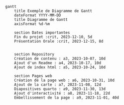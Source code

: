 ```mermaid

gantt
    title Exemple de Diagramme de Gantt
    dateFormat YYYY-MM-DD
    title Diagramme de Gantt 
    axisFormat %d-%m

    section Dates importantes
    Fin du projet :crit, 2023-12-10, 5d
    Présentation Orale :crit, 2023-12-15, 8d


    section Repository
    Création de contenu : a3, 2023-10-07, 10d
    Ajout d'un Readme : a4, 2023-10-17, 10d
    Ajout de index html : a5, 2023-10-24, 10d

    section Pages web
    Création de la page web : a6, 2023-10-31, 10d
    Ajout de la carte : a7, 2023-11-08, 12d
    Diapositives quarto : a9, 2023-11-30, 13d
    Ajout d'interactivité : a8, 2023-11-18, 22d
    Embellissement de la page : a9, 2023-11-01, 40d

```

